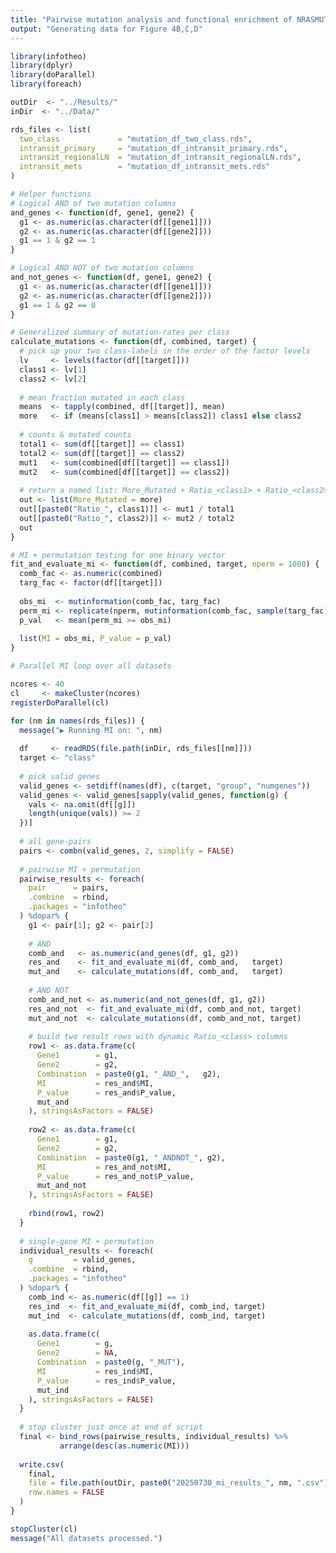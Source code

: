```yaml
---
title: "Pairwise mutation analysis and functional enrichment of NRASMUT/WT gene combinations in ITM"
output: "Generating data for Figure 4B,C,D"
---
```


```r
library(infotheo)
library(dplyr)
library(doParallel)
library(foreach)
```

```r
outDir  <- "../Results/"
inDir  <- "../Data/"

rds_files <- list(
  two_class             = "mutation_df_two_class.rds",
  intransit_primary     = "mutation_df_intransit_primary.rds",
  intransit_regionalLN  = "mutation_df_intransit_regionalLN.rds",
  intransit_mets        = "mutation_df_intransit_mets.rds"
)
```

```r
# Helper functions
# Logical AND of two mutation columns
and_genes <- function(df, gene1, gene2) {
  g1 <- as.numeric(as.character(df[[gene1]]))
  g2 <- as.numeric(as.character(df[[gene2]]))
  g1 == 1 & g2 == 1
}

# Logical AND NOT of two mutation columns
and_not_genes <- function(df, gene1, gene2) {
  g1 <- as.numeric(as.character(df[[gene1]]))
  g2 <- as.numeric(as.character(df[[gene2]]))
  g1 == 1 & g2 == 0
}

# Generalized summary of mutation‐rates per class
calculate_mutations <- function(df, combined, target) {
  # pick up your two class‐labels in the order of the factor levels
  lv     <- levels(factor(df[[target]]))
  class1 <- lv[1]
  class2 <- lv[2]
  
  # mean fraction mutated in each class
  means  <- tapply(combined, df[[target]], mean)
  more   <- if (means[class1] > means[class2]) class1 else class2
  
  # counts & mutated counts
  total1 <- sum(df[[target]] == class1)
  total2 <- sum(df[[target]] == class2)
  mut1   <- sum(combined[df[[target]] == class1])
  mut2   <- sum(combined[df[[target]] == class2])
  
  # return a named list: More_Mutated + Ratio_<class1> + Ratio_<class2>
  out <- list(More_Mutated = more)
  out[[paste0("Ratio_", class1)]] <- mut1 / total1
  out[[paste0("Ratio_", class2)]] <- mut2 / total2
  out
}

# MI + permutation testing for one binary vector
fit_and_evaluate_mi <- function(df, combined, target, nperm = 1000) {
  comb_fac <- as.numeric(combined)
  targ_fac <- factor(df[[target]])
  
  obs_mi  <- mutinformation(comb_fac, targ_fac)
  perm_mi <- replicate(nperm, mutinformation(comb_fac, sample(targ_fac)))
  p_val   <- mean(perm_mi >= obs_mi)
  
  list(MI = obs_mi, P_value = p_val)
}
```

```r
# Parallel MI loop over all datasets

ncores <- 40
cl     <- makeCluster(ncores)
registerDoParallel(cl)

for (nm in names(rds_files)) {
  message("▶︎ Running MI on: ", nm)
  
  df     <- readRDS(file.path(inDir, rds_files[[nm]]))
  target <- "class"
  
  # pick valid genes
  valid_genes <- setdiff(names(df), c(target, "group", "numgenes"))
  valid_genes <- valid_genes[sapply(valid_genes, function(g) {
    vals <- na.omit(df[[g]])
    length(unique(vals)) >= 2
  })]
  
  # all gene‐pairs
  pairs <- combn(valid_genes, 2, simplify = FALSE)
  
  # pairwise MI + permutation
  pairwise_results <- foreach(
    pair      = pairs,
    .combine  = rbind,
    .packages = "infotheo"
  ) %dopar% {
    g1 <- pair[1]; g2 <- pair[2]
    
    # AND
    comb_and   <- as.numeric(and_genes(df, g1, g2))
    res_and    <- fit_and_evaluate_mi(df, comb_and,   target)
    mut_and    <- calculate_mutations(df, comb_and,   target)
    
    # AND NOT
    comb_and_not <- as.numeric(and_not_genes(df, g1, g2))
    res_and_not  <- fit_and_evaluate_mi(df, comb_and_not, target)
    mut_and_not  <- calculate_mutations(df, comb_and_not, target)
    
    # build two result rows with dynamic Ratio_<class> columns
    row1 <- as.data.frame(c(
      Gene1        = g1,
      Gene2        = g2,
      Combination  = paste0(g1, "_AND_",   g2),
      MI           = res_and$MI,
      P_value      = res_and$P_value,
      mut_and
    ), stringsAsFactors = FALSE)
    
    row2 <- as.data.frame(c(
      Gene1        = g1,
      Gene2        = g2,
      Combination  = paste0(g1, "_ANDNOT_", g2),
      MI           = res_and_not$MI,
      P_value      = res_and_not$P_value,
      mut_and_not
    ), stringsAsFactors = FALSE)
    
    rbind(row1, row2)
  }
  
  # single‐gene MI + permutation
  individual_results <- foreach(
    g         = valid_genes,
    .combine  = rbind,
    .packages = "infotheo"
  ) %dopar% {
    comb_ind <- as.numeric(df[[g]] == 1)
    res_ind  <- fit_and_evaluate_mi(df, comb_ind, target)
    mut_ind  <- calculate_mutations(df, comb_ind, target)
    
    as.data.frame(c(
      Gene1        = g,
      Gene2        = NA,
      Combination  = paste0(g, "_MUT"),
      MI           = res_ind$MI,
      P_value      = res_ind$P_value,
      mut_ind
    ), stringsAsFactors = FALSE)
  }
  
  # stop cluster just once at end of script
  final <- bind_rows(pairwise_results, individual_results) %>%
           arrange(desc(as.numeric(MI)))
  
  write.csv(
    final,
    file = file.path(outDir, paste0("20250730_mi_results_", nm, ".csv")),
    row.names = FALSE
  )
}

stopCluster(cl)
message("All datasets processed.")
```